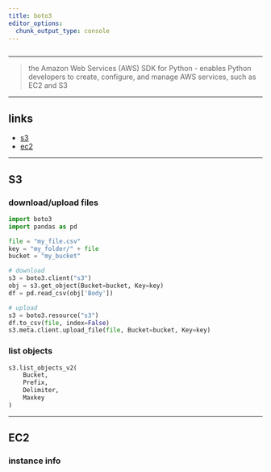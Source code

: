 ```yaml
---
title: boto3
editor_options: 
  chunk_output_type: console
---
```


```r
```

*********************************************************************

> the Amazon Web Services (AWS) SDK for Python - enables Python developers to create, configure, and manage AWS services, such as EC2 and S3

*********************************************************************

## links

* [s3](https://boto3.amazonaws.com/v1/documentation/api/latest/reference/services/s3.html)  
* [ec2](https://boto3.amazonaws.com/v1/documentation/api/latest/reference/services/ec2.html)  

*********************************************************************

## S3

### download/upload files

```python
import boto3
import pandas as pd

file = "my_file.csv"
key = "my_folder/" + file
bucket = "my_bucket"

# download
s3 = boto3.client("s3")
obj = s3.get_object(Bucket=bucket, Key=key)
df = pd.read_csv(obj['Body'])

# upload
s3 = boto3.resource("s3")
df.to_csv(file, index=False)
s3.meta.client.upload_file(file, Bucket=bucket, Key=key)
```


### list objects

```python
s3.list_objects_v2(
    Bucket,
    Prefix,
    Delimiter,
    Maxkey
)
```

*********************************************************************

## EC2

### instance info

